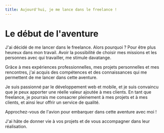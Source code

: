 ```yaml
---
title: Aujourd'hui, je me lance dans le freelance !
---
```


# Le début de l'aventure

J'ai décidé de me lancer dans le freelance. Alors pourquoi ?
Pour être plus heureux dans mon travail.
Avoir la possibilité de choisir mes missions et les personnes avec qui travailler, me stimule davatange.

Grâce à mes expériences professionnelles, mes projets personnelles et mes rencontres, j'ai acquis des compétences et des connaissances qui me permettent de me lancer dans cette aventure.

Je suis passionné par le développement web et mobile, et je suis convaincu que je peux apporter une réelle valeur ajoutée à mes clients.
En tant que freelance, je pourrais me consacrer pleinement à mes projets et à mes clients, et ainsi leur offrir un service de qualité.

Approchez-vous de l'avion pour embarquer dans cette aventure avec moi !

J'ai hâte de donner vie à vos projets et de vous accompagner dans leur réalisation.
